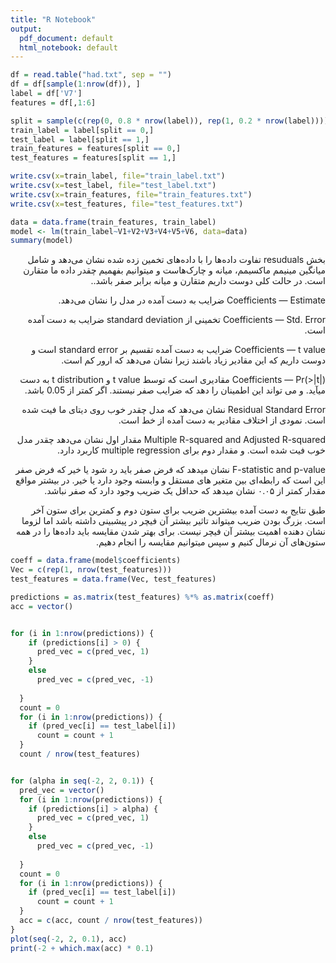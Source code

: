 ```yaml
---
title: "R Notebook"
output:
  pdf_document: default
  html_notebook: default
---
```


```r
df = read.table("had.txt", sep = "")
df = df[sample(1:nrow(df)), ]
label = df['V7']
features = df[,1:6]

split = sample(c(rep(0, 0.8 * nrow(label)), rep(1, 0.2 * nrow(label))))
train_label = label[split == 0,]
test_label = label[split == 1,]
train_features = features[split == 0,]
test_features = features[split == 1,]

write.csv(x=train_label, file="train_label.txt")
write.csv(x=test_label, file="test_label.txt")
write.csv(x=train_features, file="train_features.txt")
write.csv(x=test_features, file="test_features.txt")

data = data.frame(train_features, train_label)
model <- lm(train_label~V1+V2+V3+V4+V5+V6, data=data)
summary(model)


```
<div dir="auto">
بخش resuduals تفاوت داده‌ها را با داده‌های تخمین زده شده نشان می‌دهد و شامل میانگین مینیمم ماکسیمم، میانه و چارک‌هاست و میتوانیم بفهمیم چقدر داده ما متقارن است. در حالت کلی دوست داریم متقارن و میانه برابر صفر باشد..


Coefficients — Estimate
ضرایب به دست آمده در مدل را نشان می‌دهد.


Coefficients — Std. Error
تخمینی از standard deviation ضرایب به دست آمده است.


Coefficients — t value
ضرایب به دست آمده تقسیم بر standard error است و دوست داریم که این مقادیر زیاد باشند زیرا نشان می‌دهد که ارور کم است.


Coefficients — Pr(>|t|)
مقادیری است که توسط t value و t distribution به دست میآید. و می تواند این اطمینان را دهد که ضرایب صفر نیستند. اگر کمتر از 0.05 باشد.


Residual Standard Error
نشان می‌دهد که مدل چقدر خوب روی دیتای ما فیت شده است. نمودی از اختلاف مقادیر به دست آمده از خط است.


Multiple R-squared and Adjusted R-squared
مقدار اول نشان می‌دهد چقدر مدل خوب فیت شده است. و مقدار دوم برای multiple regression کاربرد دارد. 


F-statistic and p-value
 نشان میدهد که فرض صفر باید رد شود یا خیر که فرض صفر این است که رابطه‌ای بین متغیر های مستقل و وابسته وجود دارد یا خیر.
در بیشتر مواقع مقدار کمتر از ۰.۰۵ نشان میدهد که حداقل یک ضریب وجود دارد که صفر نباشد.


طبق نتایج به دست آمده بیشترین ضریب برای ستون دوم و کمترین برای ستون آخر است.
بزرگ بودن ضریب میتواند تاثیر بیشتر آن فیچر در پیشبینی داشته باشد اما لزوما نشان دهنده اهمیت بیشتر آن فیچر نیست.
برای بهتر شدن مقایسه باید داده‌ها را در همه ستون‌های آن نرمال کنیم و سپس میتوانیم مقایسه را انجام دهیم.
 </div>

  
```r
coeff = data.frame(model$coefficients)
Vec = c(rep(1, nrow(test_features)))
test_features = data.frame(Vec, test_features)

predictions = as.matrix(test_features) %*% as.matrix(coeff)
acc = vector()


for (i in 1:nrow(predictions)) {
    if (predictions[i] > 0) {
      pred_vec = c(pred_vec, 1)
    }
    else
      pred_vec = c(pred_vec, -1)
  
  }
  count = 0
  for (i in 1:nrow(predictions)) {
    if (pred_vec[i] == test_label[i])
      count = count + 1
  }
  count / nrow(test_features)


for (alpha in seq(-2, 2, 0.1)) {
  pred_vec = vector()
  for (i in 1:nrow(predictions)) {
    if (predictions[i] > alpha) {
      pred_vec = c(pred_vec, 1)
    }
    else
      pred_vec = c(pred_vec, -1)
  
  }
  count = 0
  for (i in 1:nrow(predictions)) {
    if (pred_vec[i] == test_label[i])
      count = count + 1
  }
  acc = c(acc, count / nrow(test_features))
}
plot(seq(-2, 2, 0.1), acc)
print(-2 + which.max(acc) * 0.1)

```



